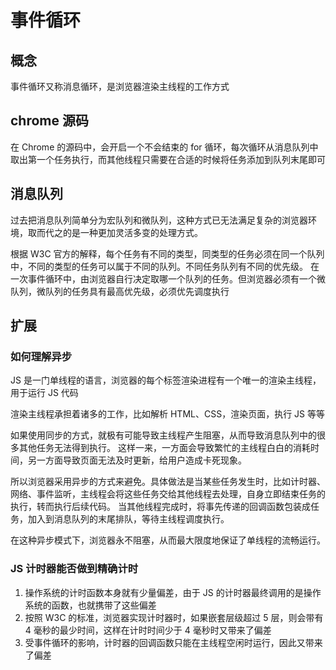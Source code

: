 # 事件循环

## 概念

事件循环又称消息循环，是浏览器渲染主线程的工作方式

## chrome 源码

在 Chrome 的源码中，会开启一个不会结束的 for 循环，每次循环从消息队列中取出第一个任务执行，而其他线程只需要在合适的时候将任务添加到队列末尾即可

## 消息队列

过去把消息队列简单分为宏队列和微队列，这种方式已无法满足复杂的浏览器环境，取而代之的是一种更加灵活多变的处理方式。

根据 W3C 官方的解释，每个任务有不同的类型，同类型的任务必须在同一个队列中，不同的类型的任务可以属于不同的队列。不同任务队列有不同的优先级。
在一次事件循环中，由浏览器自行决定取哪一个队列的任务。但浏览器必须有一个微队列，微队列的任务具有最高优先级，必须优先调度执行

## 扩展

### 如何理解异步

JS 是一门单线程的语言，浏览器的每个标签渲染进程有一个唯一的渲染主线程，用于运行 JS 代码

渲染主线程承担着诸多的工作，比如解析 HTML、CSS，渲染页面，执行 JS 等等

如果使用同步的方式，就极有可能导致主线程产生阻塞，从而导致消息队列中的很多其他任务无法得到执行。
这样一来，一方面会导致繁忙的主线程白白的消耗时间，另一方面导致页面无法及时更新，给用户造成卡死现象。

所以浏览器采用异步的方式来避免。具体做法是当某些任务发生时，比如计时器、网络、事件监听，主线程会将这些任务交给其他线程去处理，自身立即结束任务的执行，转而执行后续代码。
当其他线程完成时，将事先传递的回调函数包装成任务，加入到消息队列的末尾排队，等待主线程调度执行。

在这种异步模式下，浏览器永不阻塞，从而最大限度地保证了单线程的流畅运行。

### JS 计时器能否做到精确计时

1. 操作系统的计时函数本身就有少量偏差，由于 JS 的计时器最终调用的是操作系统的函数，也就携带了这些偏差
2. 按照 W3C 的标准，浏览器实现计时器时，如果嵌套层级超过 5 层，则会带有 4 毫秒的最少时间，这样在计时时间少于 4 毫秒时又带来了偏差
3. 受事件循环的影响，计时器的回调函数只能在主线程空闲时运行，因此又带来了偏差
